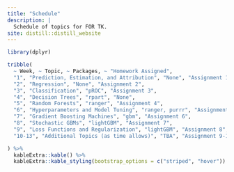```yaml
---
title: "Schedule"
description: |
  Schedule of topics for FOR TK.
site: distill::distill_website
---
```


```r
library(dplyr)

tribble(
  ~ Week, ~ Topic, ~ Packages, ~ "Homework Assigned",
  "1", "Prediction, Estimation, and Attribution", "None", "Assignment 1",
  "2", "Regression", "None", "Assignment 2",
  "3", "Classification", "pROC", "Assignment 3",
  "4", "Decision Trees", "rpart", "None",
  "5", "Random Forests", "ranger", "Assignment 4",
  "6", "Hyperparameters and Model Tuning", "ranger, purrr", "Assignment 5",
  "7", "Gradient Boosting Machines", "gbm", "Assignment 6",
  "8", "Stochastic GBMs", "lightGBM", "Assignment 7",
  "9", "Loss Functions and Regularization", "lightGBM", "Assignment 8",
  "10-13", "Additional Topics (as time allows)", "TBA", "Assignment 9-10"

) %>% 
  kableExtra::kable() %>% 
  kableExtra::kable_styling(bootstrap_options = c("striped", "hover"))
```

